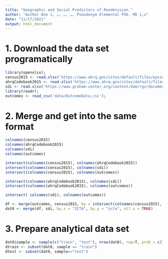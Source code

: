 ```yaml
---
title: "Geographic and Social Predictors of Readmission."
author: "Author One 1, …, …, …, Pseudonym Elemental PhD, MD 1,✉"
date: "11/17/2021"
output: html_document
---
```


# 1. Download the data set programatically
```r
library(openxlsx);
census2015 <- read.xlsx('https://www.ahrq.gov/sites/default/files/wysiwyg/sdohchallenge/data/SDOH_ZCTA_2015.xlsx');
ahrqCodebook2015 <- read.xlsx('https://www.ahrq.gov/sites/default/files/wysiwyg/sdohchallenge/data/sdoh_codebook_final.xlsx', sheet ='ZCTA_2015');
sdi <- read.xlsx('https://www.graham-center.org/content/dam/rgc/documents/maps-data-tools/sdi/ACS2015_zctaallvars.xlsx');
library(readr);
outcomes <- read_csv('data/OutcomeData.csv');
```

# 2. Merge and get into the same format
```r
colnames(census2015)
colnames(ahrqCodebook2015)
colnames(sdi)
colnames(outcomes)

intersect(colnames(census2015), colnames(ahrqCodebook2015))
intersect(colnames(census2015), colnames(sdi))
intersect(colnames(census2015), colnames(outcomes))

intersect(colnames(ahrqCodebook2015), colnames(sdi))
intersect(colnames(ahrqCodebook2015), colnames(outcomes))

intersect( colnames(sdi), colnames(outcomes))

df <- merge(outcomes, census2015, by = intersect(colnames(census2015), colnames(outcomes)), all.x = TRUE)
dat0 <- merge(df, sdi, by.x = "ZCTA", by.y = "zcta", all.x = TRUE)
```

# 3. Prepare analytical data set
```r
dat0$sample <- sample(c("train", "test"), nrow(dat0), rep=T, prob = c(1/2, 1/2)) 
dtrain <- subset(dat0, sample == "train")
dtest <- subset(dat0, sample=="test")
```

